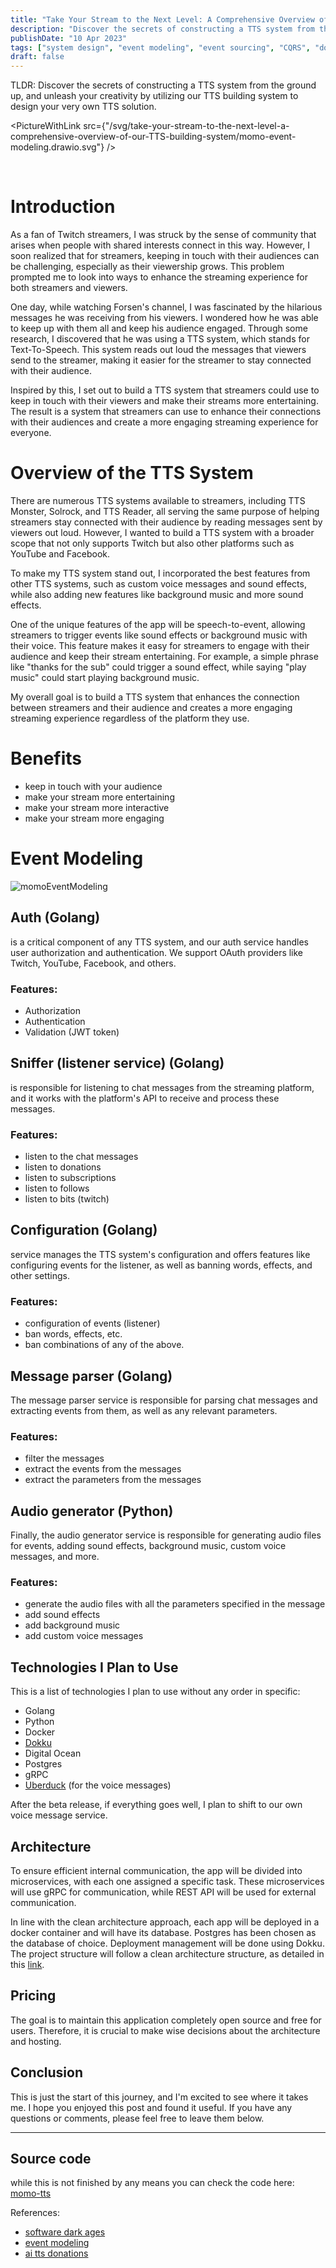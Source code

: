```yaml
---
title: "Take Your Stream to the Next Level: A Comprehensive Overview of My TTS Building System"
description: "Discover the secrets of constructing a TTS system from the ground up, and unleash your creativity by utilizing our TTS building system to design your very own TTS solution."
publishDate: "10 Apr 2023"
tags: ["system design", "event modeling", "event sourcing", "CQRS", "domain-driven design", "DDD", "microservices", "distributed systems", "distributed architecture"]
draft: false
---
```




TLDR: Discover the secrets of constructing a TTS system from the ground up, and unleash your creativity by utilizing our TTS building system to design your very own TTS solution.

<PictureWithLink
  src={"/svg/take-your-stream-to-the-next-level-a-comprehensive-overview-of-our-TTS-building-system/momo-event-modeling.drawio.svg"}
/>

<br/>

# Introduction
  As a fan of Twitch streamers, I was struck by the sense of community that arises when people with shared interests connect in this way. However, I soon realized that for streamers, keeping in touch with their audiences can be challenging, especially as their viewership grows. This problem prompted me to look into ways to enhance the streaming experience for both streamers and viewers.

  One day, while watching Forsen's channel, I was fascinated by the hilarious messages he was receiving from his viewers. I wondered how he was able to keep up with them all and keep his audience engaged. Through some research, I discovered that he was using a TTS system, which stands for Text-To-Speech. This system reads out loud the messages that viewers send to the streamer, making it easier for the streamer to stay connected with their audience.

  Inspired by this, I set out to build a TTS system that streamers could use to keep in touch with their viewers and make their streams more entertaining. The result is a system that streamers can use to enhance their connections with their audiences and create a more engaging streaming experience for everyone.

# Overview of the TTS System

  There are numerous TTS systems available to streamers, including TTS Monster, Solrock, and TTS Reader, all serving the same purpose of helping streamers stay connected with their audience by reading messages sent by viewers out loud. However, I wanted to build a TTS system with a broader scope that not only supports Twitch but also other platforms such as YouTube and Facebook.

  To make my TTS system stand out, I incorporated the best features from other TTS systems, such as custom voice messages and sound effects, while also adding new features like background music and more sound effects.

  One of the unique features of the app will be speech-to-event, allowing streamers to trigger events like sound effects or background music with their voice. This feature makes it easy for streamers to engage with their audience and keep their stream entertaining. For example, a simple phrase like "thanks for the sub" could trigger a sound effect, while saying "play music" could start playing background music.

  My overall goal is to build a TTS system that enhances the connection between streamers and their audience and creates a more engaging streaming experience regardless of the platform they use.

# Benefits
  - keep in touch with your audience
  - make your stream more entertaining
  - make your stream more interactive
  - make your stream more engaging

# Event Modeling
  ![momoEventModeling](/svg/take-your-stream-to-the-next-level-a-comprehensive-overview-of-our-TTS-building-system/momo-event-modeling.drawio.svg)

## Auth (Golang)
  is a critical component of any TTS system, and our auth service handles user authorization and authentication. We support OAuth providers like Twitch, YouTube, Facebook, and others.

### Features:
  - Authorization
  - Authentication
  - Validation (JWT token)

## Sniffer (listener service) (Golang)
  is responsible for listening to chat messages from the streaming platform, and it works with the platform's API to receive and process these messages.

### Features:
  - listen to the chat messages
  - listen to donations
  - listen to subscriptions
  - listen to follows
  - listen to bits (twitch)

## Configuration (Golang)
  service manages the TTS system's configuration and offers features like configuring events for the listener, as well as banning words, effects, and other settings.

### Features:
  - configuration of events (listener)
  - ban words, effects, etc.
  - ban combinations of any of the above.

## Message parser (Golang)
  The message parser service is responsible for parsing chat messages and extracting events from them, as well as any relevant parameters.

### Features:
  - filter the messages
  - extract the events from the messages
  - extract the parameters from the messages

## Audio generator (Python)
  Finally, the audio generator service is responsible for generating audio files for events, adding sound effects, background music, custom voice messages, and more.

### Features:
  - generate the audio files with all the parameters specified in the message
  - add sound effects
  - add background music
  - add custom voice messages

## Technologies I Plan to Use

  This is a list of technologies I plan to use without any order in specific:

- Golang
- Python
- Docker
- [Dokku](https://dokku.com/docs/)
- Digital Ocean
- Postgres
- gRPC
- [Uberduck](https://uberduck.ai/) (for the voice messages)

After the beta release, if everything goes well, I plan to shift to our own voice message service.

## Architecture

  To ensure efficient internal communication, the app will be divided into microservices, with each one assigned a specific task. These microservices will use gRPC for communication, while REST API will be used for external communication.

  In line with the clean architecture approach, each app will be deployed in a docker container and will have its database. Postgres has been chosen as the database of choice. Deployment management will be done using Dokku. The project structure will follow a clean architecture structure, as detailed in this [link](https://blog.cleancoder.com/uncle-bob/2012/08/13/the-clean-architecture.html).

## Pricing

  The goal is to maintain this application completely open source and free for users. Therefore, it is crucial to make wise decisions about the architecture and hosting.

## Conclusion

  This is just the start of this journey, and I'm excited to see where it takes me. I hope you enjoyed this post and found it useful. If you have any questions or comments, please feel free to leave them below.

---

## Source code

  while this is not finished by any means you can check the code here: [momo-tts](https://github.com/eduaravila/momo)

References:
  - [software dark ages](https://threedots.tech/post/software-dark-ages/)
  - [event modeling](https://eventmodeling.org/posts/what-is-event-modeling/)
  - [ai tts donations](https://github.com/mmattDonk/AI-TTS-Donations)
